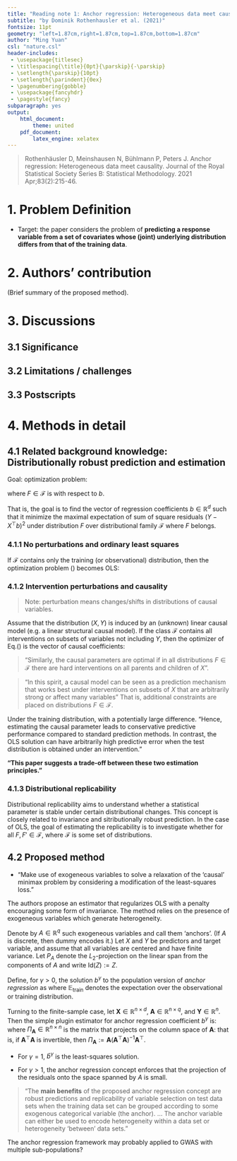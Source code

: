 ```yaml
---
title: "Reading note 1: Anchor regression: Heterogeneous data meet causality" 
subtitle: "by Dominik Rothenhausler et al. (2021)" 
fontsize: 11pt
geometry: "left=1.87cm,right=1.87cm,top=1.87cm,bottom=1.87cm"
author: "Ming Yuan"
csl: "nature.csl"
header-includes:
 - \usepackage{titlesec}
 - \titlespacing{\title}{0pt}{\parskip}{-\parskip}
 - \setlength{\parskip}{10pt}
 - \setlength{\parindent}{0ex}
 - \pagenumbering{gobble}
 - \usepackage{fancyhdr}
 - \pagestyle{fancy}
subparagraph: yes
output:
    html_document:
        theme: united
    pdf_document:
        latex_engine: xelatex
---
```


<!-- csl: "nature.csl" -->
<!-- bibliography: crc.bib -->


> Rothenhäusler D, Meinshausen N, Bühlmann P, Peters J. Anchor regression: Heterogeneous data meet causality. Journal of the Royal Statistical Society Series B: Statistical Methodology. 2021 Apr;83(2):215-46.

# 1. Problem Definition

-   Target: the paper considers the problem of **predicting a response variable from a set of covariates whose (joint) underlying distribution differs from that of the training data**.

# 2. Authors' contribution 

(Brief summary of the proposed method).   



# 3. Discussions

## 3.1 Significance

## 3.2 Limitations / challenges 

## 3.3 Postscripts  


# 4. Methods in detail


## 4.1 Related background knowledge: Distributionally robust prediction and estimation

Goal: optimization problem:

```{=tex}
\begin{equation} \label{eq:optim-problem}
  \min_{b \in \mathbb{R}^d} \max_{F \in \mathcal{F}} \mathbb{E}_F[(Y - X^\top b)^2],
\end{equation}
```
where $F\in \mathcal{F}$ is with respect to $b$.

That is, the goal is to find the vector of regression coefficients $b \in \mathbb{R}^d$ such that it minimize the maximal expectation of sum of square residuals $(Y-X^\top b)^2$ under distribution $F$ over distributional family $\mathcal{F}$ where $F$ belongs.

### 4.1.1 No perturbations and ordinary least squares

If $\mathcal{F}$ contains only the training (or observational) distribution, then the optimization problem (\ref{eq:optim-problem}) becomes OLS:


\begin{equation*}
  b_{OLS} = \arg\min_b \mathbb{E}_{\text{train}}[(Y-X^\top b)^2].
\end{equation*}


### 4.1.2 Intervention perturbations and causality

> Note: perturbation means changes/shifts in distributions of causal variables. 

Assume that the distribution $(X, Y)$ is induced by an (unknown) linear causal model (e.g. a linear structural causal model). 
If the class $\mathcal{F}$ contains all interventions on subsets of variables not including $Y$, 
then the optimizer of Eq.(\ref{eq:optim-problem}) is the vector of causal coefficients: 
\begin{equation}
  b_{\text{causal}} = \arg\min_b \max_{F \in \mathcal{F}} \mathbb{E}_F [(Y-X^\top b)^2].
\end{equation}

> "Similarly, the causal parameters are optimal if in all distributions $F \in \mathcal{F}$ there are hard interventions on all parents and children of $X$". 

> "In this spirit, a causal model can be seen as a prediction mechanism that works best under interventions on subsets of $X$ that are arbitrarily strong or affect many variables"
That is, additional constraints are placed on distributions $F \in \mathcal{F}$. 

Under the training distribution, 
\begin{equation}
  \mathbb{E}_{\text{train}}[(Y-X^\top b_{\text{causal}})^2] \geq \min_b \mathbb{E}_{\text{train}}[(Y-X^\top b)^2] 
                                                            = \mathbb{E}_{\text{train}}[(^-X^\top b_{\text{OLS}})^2] 
\end{equation}
with a potentially large difference. 
"Hence, estimating the causal parameter leads to conservative predictive performance compared to standard prediction methods.
In contrast, the OLS solution can have arbitrarily high predictive error when the test distribution is obtained under an intervention." 

**"This paper suggests a trade-off between these two estimation principles."** 

### 4.1.3 Distributional replicability 

Distributional replicability aims to understand whether a statistical parameter is stable under certain distributional changes. 
This concept is closely related to invariance and sitributionally robust prediction. 
In the case of OLS, the goal of estimating the replicability is to investigate whether 
\begin{equation}
  \arg \min_{b\in \mathbb{R}^d} \mathbb{E}_F[(Y-X^\top b)^2] \approx \arg \min_{b\in \mathbb{R}^d} \mathbb{E}_{F'}[(Y-X^\top b)^2]
\end{equation}
for all $F, F' \in \mathcal{F}$, where $\mathcal{F}$ is some set of distributions. 


## 4.2 Proposed method 

-   "Make use of exogeneous variables to solve a relaxation of the 'causal' minimax problem by considering a modification of the least-squares loss."

The authors propose an estimator that regularizes OLS with a penalty encouraging some form of invariance. 
The method relies on the presence of exogeneous variables which generate heterogeneity. 

Denote by $A \in \mathbb{R}^q$ such exogeneous variables and call them 'anchors'. 
(If $A$ is discrete, then dummy encodes it.) 
Let $X$ and $Y$ be predictors and target variable, 
and assume that all variables are centered and have finite variance. 
Let $P_A$ denote the $L_2$-projection on the linear span from the components of $A$ and write $\text{Id}(Z):=Z$. 

Define, for $\gamma > 0$, the solution $b^{\gamma}$ to the population version of *anchor regression* as 
\begin{equation}
  b^{\gamma} := \arg\min_{b} \mathbb{E}_{\text{train}}[((\text{Id} - P_A)(Y - X^\top b))^2] + \gamma \mathbb{E}_{\text{train}}[(P_A(Y-X^\top b))^2],
\end{equation}
where $\mathbb{E}_{\text{train}}$ denotes the expectation over the observational or training distribution. 

Turning to the finite-sample case, 
let $\mathbf{X} \in \mathbb{R}^{n\times d}$, $\mathbf{A} \in \mathbb{R}^{n\times q}$, and $\mathbf{Y}\in \mathbb{R}^n$. 
Then the simple plugin estimator for anchor regression coefficient $b^{\gamma}$ is:
\begin{equation}
  \hat{b}^{\gamma} = \arg\min_{b} \|(\text{Id}-\Pi_\mathbf{A})(\mathbf{Y}-\mathbf{X}b)\|_2^2 + \gamma \| \Pi_\mathbf{A}(\mathbf{Y}-\mathbf{X}b)\|_2^2,
\end{equation}
where $\Pi_\mathbf{A} \in \mathbb{R}^{n\times n}$ is the matrix that projects on the column space of $\mathbf{A}$: 
that is, if $\mathbf{A}^\top \mathbf{A}$ is invertible, then $\Pi_\mathbf{A} := \mathbf{A}(\mathbf{A}^\top \mathbf{A})^{-1}\mathbf{A}^{\top}$.

- For $\gamma = 1$, $\hat{b}^{\gamma}$ is the least-squares solution. 

- For $\gamma > 1$, the anchor regression concept enforces that the projection of the residuals onto the space spanned by $A$ is small. 

> "The **main benefits** of the proposed anchor regression concept are robust predictions 
and replicability of variable selection on test data sets when the training data set can be grouped according to some exogenous categorical variable (the anchor).  ... 
The anchor variable can either be used to encode heterogeneity within a data set or heterogeneity 'between' data sets." 

The anchor regression framework may probably applied to GWAS with multiple sub-populations?  
